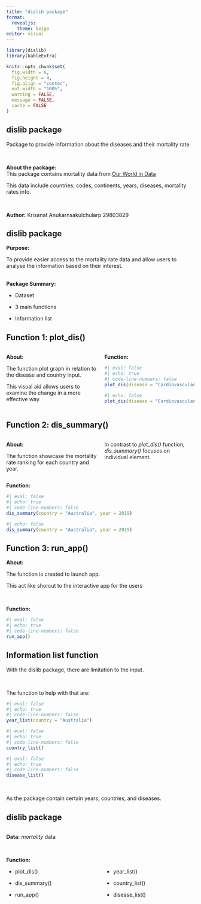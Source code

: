 ```yaml
---
title: "dislib package"
format: 
  revealjs:
    theme: beige
editor: visual
---
```


```r
library(dislib)
library(kableExtra)

knitr::opts_chunk$set(
  fig.width = 6,
  fig.height = 4,
  fig.align = "center",
  out.width = "100%",
  warning = FALSE,
  message = FALSE,
  cache = FALSE
)
```


## dislib package

Package to provide information about the diseases and their mortality rate.

<br>

**About the package:** <br>This package contains mortality data from [Our World in Data](https://ourworldindata.org/what-does-the-world-die-from) 

This data include countries, codes, continents, years, diseases, mortality rates info.

<br>

**Author:** Krisanat Anukarnsakulchularp 29803829


## dislib package

**Purpose:** 

To provide easier access to the mortality rate data and allow users to analyse the information based on their interest.

<br>**Package Summary:**

-   Dataset

-   3 main functions

-   Information list


## Function 1: plot_dis()

:::: {.columns}

::: {.column width="50%"}
**About:**

The function plot graph in relation to the disease and country input.

This visual aid allows users to examine the change in a more effective way.


:::

::: {.column width="50%"}

**Function:**

```r
#| eval: false
#| echo: true
#| code-line-numbers: false
plot_dis(disease = "Cardiovascular Diseases", country = "Australia")
```

```r
#| echo: false
plot_dis(disease = "Cardiovascular diseases", country = "Australia")
```

:::

::::


## Function 2: dis_summary() {.scrollable}

:::: {.columns}

::: {.column width="50%"}
**About:**

The function showcase the mortality rate ranking for each country and year.

:::

::: {.column width="50%"}

In contrast to *plot_dis()* function, *dis_summary()* focuses on individual element.

:::

::::

**Function:**

```r
#| eval: false
#| echo: true
#| code-line-numbers: false
dis_summary(country = "Australia", year = 2019)
```

```r
#| echo: false
dis_summary(country = "Australia", year = 2019)
```


## Function 3: run_app()

**About:**

The function is created to launch app.

This act like shorcut to the interactive app for the users

<br>

**Function:**

```r
#| eval: false
#| echo: true
#| code-line-numbers: false
run_app()
```


## Information list function

With the dislib package, there are limitation to the input.

<br>

The function to help with that are:

```r
#| eval: false
#| echo: true
#| code-line-numbers: false
year_list(country = "Australia")
```

```r
#| eval: false
#| echo: true
#| code-line-numbers: false
country_list()
```

```r
#| eval: false
#| echo: true
#| code-line-numbers: false
disease_list()
```

<br>

As the package contain certain years, countries, and diseases.


## dislib package

:::: {.columns}

::: {.column width="50%"}

**Data:** *mortality* data

<br>

**Function:**

-   plot_dis()

-   dis_summary()

-   run_app()

:::

::: {.column width="50%"}

<br>

<br>

<br>

-   year_list()

-   country_list()

-   disease_list()

:::

::::






